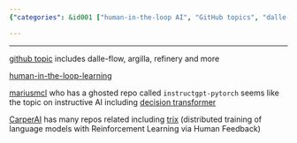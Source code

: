 ```yaml
---
{"categories": &id001 ["human-in-the-loop AI", "GitHub topics", "dalle-flow", "argilla", "refinery", "Human-In-The-Loop-Learning", "Mariusmcl's instructGPT-PyTorch", "CarperAI's TRLx"], "category": "Human-in-the-Loop AI", "date": "2022-12-07 10:09:07", "description": "This article dives into human-in-the-loop AI training and models, specifically examining GitHub topics such as Dalle-flow, Argilla, Refinery, Human-in-the-loop-learning, Mariusmcl's InstructGPT-PyTorch, and CarperAI's TRLx. The discussion focuses on how these tools and methodologies are transforming the AI landscape by involving human feedback in training processes.", "tags": *id001, "title": "human-in-the-loop AI training and models"}

---
```


------

[github topic](https://github.com/topics/human-in-the-loop) includes dalle-flow, argilla, refinery and more

[human-in-the-loop-learning](https://github.com/topics/human-in-the-loop-learning)

[mariusmcl](https://github.com/mariusmcl?tab=stars) who has a ghosted repo called `instructgpt-pytorch` seems like the topic on instructive AI including [decision transformer](https://github.com/kzl/decision-transformer)

[CarperAI](https://github.com/CarperAI) has many repos related including [trix](https://github.com/CarperAI/trlx) (distributed training of language models with Reinforcement Learning via Human Feedback)

